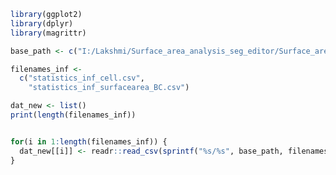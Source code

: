 ``` r
library(ggplot2)
library(dplyr)
library(magrittr)
```

```r
base_path <- c("I:/Lakshmi/Surface_area_analysis_seg_editor/Surface_area_results/48h30mpi_S3_DAPI_UIS4_CD13_Ph647_20151213_63x_1z_1Z.czi_result")

filenames_inf <-
  c("statistics_inf_cell.csv",
    "statistics_inf_surfacearea_BC.csv")

dat_new <- list()
print(length(filenames_inf))


for(i in 1:length(filenames_inf)) {
  dat_new[[i]] <- readr::read_csv(sprintf("%s/%s", base_path, filenames_inf[[i]]))
}

```